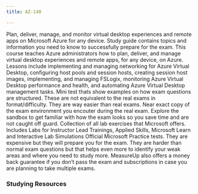 ```yaml
---
title: AZ-140

---
```


<Card title="Get Started" icon="star"> 
  <LinkCard title="Exam AZ-140: Microsoft Azure Virtual Desktop Specialty" href="https://learn.microsoft.com/certifications/exams/az-140?WT.mc_id=studentamb_165290" target="_blank"/>
      Plan, deliver, manage, and monitor virtual desktop experiences and remote apps on Microsoft Azure for any device.
  <LinkCard title="AZ-140 Study Guide" href="https://learn.microsoft.com/credentials/certifications/resources/study-guides/az-140?WT.mc_id=studentamb_165290" target="_blank"/>
      Study guide contains topics and information you need to know to successfully prepare for the exam. 
  <LinkCard title="Microsoft Learn" href="https://learn.microsoft.com/en-us/training/courses/az-140t00?WT.mc_id=studentamb_165290#course-syllabus" target="_blank"/>
      This course teaches Azure administrators how to plan, deliver, and manage virtual desktop experiences and remote apps, for any device, on Azure. Lessons include implementing and managing networking for Azure Virtual Desktop, configuring host pools and session hosts, creating session host images, implementing, and managing FSLogix, monitoring Azure Virtual Desktop performance and health, and automating Azure Virtual Desktop management tasks.
  <LinkCard title="Practice Assessment" href="https://learn.microsoft.com/certifications/exams/az-140/practice/assessment?assessment-type=practice&assessmentId=69&WT.mc_id=studentamb_165290" target="_blank"/>
      Mini test thats show examples on how exam questions are structured. These are not equivalent to the real exams in format/difficulty. They are way easier than real exams.
  <LinkCard title="Exam Sandbox" href="https://aka.ms/examdemo" target="_blank"/>
      Near exact copy of the exam environment you encouter during the real exam. Explore the sandbox to get familiar with how the exam looks so you save time and are not caught off guard. 
  <LinkCard title="Exam Labs" href="https://certs.msfthub.wiki/labs/az-140labs" target="_blank"/>
      Collection of all lab exercises that Microsoft offers. Includes Labs for Instructor Lead Trainings, Applied Skills, Microsoft Learn and Interactive Lab Simulations
</Card>

<Card title="MeasureUp Practice Tests" icon="open-book"> 
  <LinkCard title="MeasureUp Practice Test" href="https://www.measureup.com/microsoft-practice-test-az-140-configuring-and-operating-microsoft-azure-virtual-desktop.html#u44" target="_blank"/>
  <LinkCard title="MeasureUp Subscriptions" href="https://www.measureup.com/subscription-plans-for-individuals#u44" target="_blank"/>
      Official Microsoft Practice tests. They are expensive but they will prepare you for the exam. They are harder than normal exam questions but that helps 
      even more to identify your weak areas and where you need to study more. 
      MeasureUp also offers a money back guarantee if you don’t pass the exam and subscriptions in case you are planning to take multiple exams. 
</Card>

### Studying Resources

<Tabs>

  <TabItem label="Text">
  <CardGrid>
    <LinkCard title="Microsoft Learn" href="https://learn.microsoft.com/certifications/exams/az-140?WT.mc_id=studentamb_165290" target="_blank"/>
  </CardGrid>
  </TabItem>

  <TabItem label="Videos">
  <CardGrid>
    <LinkCard title="I am IT Geek Course" href="https://www.youtube.com/playlist?list=PLJBGLF8tZlXNFvSn1pgSHujpFN7hoSGgt" target="_blank"/>
  </CardGrid>
  </TabItem>

  <TabItem label="Paid">
  <CardGrid>
    <LinkCard title="Pluralsight Course" href="https://www.pluralsight.com/paths/configuring-and-operating-microsoft-azure-virtual-desktop-az-140-2023" target="_blank"/>
  </CardGrid>
  </TabItem>

  <TabItem label="Tests">
  <CardGrid>
    <LinkCard title="MeasureUp Practice Tests" href="https://www.measureup.com/microsoft-practice-test-az-140-configuring-and-operating-microsoft-azure-virtual-desktop.html#u44" target="_blank"/>
    <LinkCard title="Whizlab Practice Tests" href="https://www.whizlabs.com/configuring-and-operating-microsoft-azure-virtual-desktop-az-140/" target="_blank"/> 
  </CardGrid>
  </TabItem>

  <TabItem label="Misc">
  <CardGrid>
    <LinkCard title="Microsoft Azure Free Account" href="https://azure.microsoft.com/en-us/offers/ms-azr-0044p" target="_blank"/> 
  </CardGrid>
  </TabItem>
  </Tabs>
